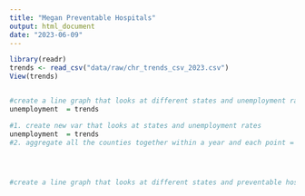 ```yaml
---
title: "Megan Preventable Hospitals"
output: html_document
date: "2023-06-09"
---
```




```r

library(readr)
trends <- read_csv("data/raw/chr_trends_csv_2023.csv")
View(trends)


#create a line graph that looks at different states and unemployment rates
unemployment  = trends

#1. create new var that looks at states and unemployment rates 
unemployment  = trends
#2. aggregate all the counties together within a year and each point = aggregation of all counties 





```

```r
#create a line graph that looks at different states and preventable hospital stays 
```

